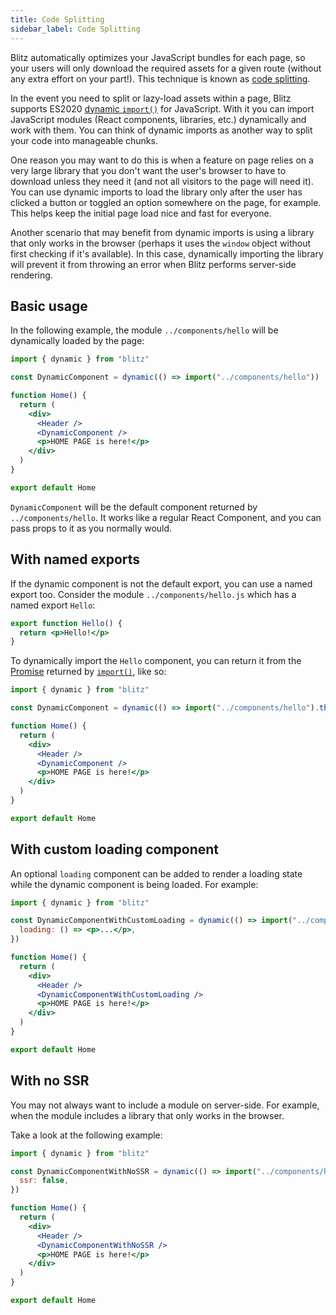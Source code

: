 ```yaml
---
title: Code Splitting
sidebar_label: Code Splitting
---
```


Blitz automatically optimizes your JavaScript bundles for each page, so your users will only download the required assets for a given route (without any extra effort on your part!). This technique is known as [code splitting](https://reactjs.org/docs/code-splitting.html).

In the event you need to split or lazy-load assets within a page, Blitz supports ES2020 [dynamic `import()`](https://github.com/tc39/proposal-dynamic-import) for JavaScript. With it you can import JavaScript modules (React components, libraries, etc.) dynamically and work with them. You can think of dynamic imports as another way to split your code into manageable chunks.

One reason you may want to do this is when a feature on page relies on a very large library that you don't want the user's browser to have to download unless they need it (and not all visitors to the page will need it). You can use dynamic imports to load the library only after the user has clicked a button or toggled an option somewhere on the page, for example. This helps keep the initial page load nice and fast for everyone.

Another scenario that may benefit from dynamic imports is using a library that only works in the browser (perhaps it uses the `window` object without first checking if it's available). In this case, dynamically importing the library will prevent it from throwing an error when Blitz performs server-side rendering.

## Basic usage

In the following example, the module `../components/hello` will be dynamically loaded by the page:

```jsx
import { dynamic } from "blitz"

const DynamicComponent = dynamic(() => import("../components/hello"))

function Home() {
  return (
    <div>
      <Header />
      <DynamicComponent />
      <p>HOME PAGE is here!</p>
    </div>
  )
}

export default Home
```

`DynamicComponent` will be the default component returned by `../components/hello`. It works like a regular React Component, and you can pass props to it as you normally would.

## With named exports

If the dynamic component is not the default export, you can use a named export too. Consider the module `../components/hello.js` which has a named export `Hello`:

```jsx
export function Hello() {
  return <p>Hello!</p>
}
```

To dynamically import the `Hello` component, you can return it from the [Promise](https://developer.mozilla.org/en-US/docs/Web/JavaScript/Reference/Global_Objects/Promise) returned by [`import()`](https://github.com/tc39/proposal-dynamic-import#example), like so:

```jsx
import { dynamic } from "blitz"

const DynamicComponent = dynamic(() => import("../components/hello").then((mod) => mod.Hello))

function Home() {
  return (
    <div>
      <Header />
      <DynamicComponent />
      <p>HOME PAGE is here!</p>
    </div>
  )
}

export default Home
```

## With custom loading component

An optional `loading` component can be added to render a loading state while the dynamic component is being loaded. For example:

```jsx
import { dynamic } from "blitz"

const DynamicComponentWithCustomLoading = dynamic(() => import("../components/hello"), {
  loading: () => <p>...</p>,
})

function Home() {
  return (
    <div>
      <Header />
      <DynamicComponentWithCustomLoading />
      <p>HOME PAGE is here!</p>
    </div>
  )
}

export default Home
```

## With no SSR

You may not always want to include a module on server-side. For example, when the module includes a library that only works in the browser.

Take a look at the following example:

```jsx
import { dynamic } from "blitz"

const DynamicComponentWithNoSSR = dynamic(() => import("../components/hello3"), {
  ssr: false,
})

function Home() {
  return (
    <div>
      <Header />
      <DynamicComponentWithNoSSR />
      <p>HOME PAGE is here!</p>
    </div>
  )
}

export default Home
```
